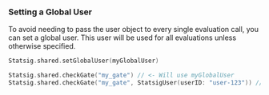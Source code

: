 ### Setting a Global User

To avoid needing to pass the user object to every single evaluation call, you can set a global user. 
This user will be used for all evaluations unless otherwise specified.

```swift
Statsig.shared.setGlobalUser(myGlobalUser)

Statsig.shared.checkGate("my_gate") // <- Will use myGlobalUser
Statsig.shared.checkGate("my_gate", StatsigUser(userID: "user-123")) // <- Will NOT use myGlobalUser
```
